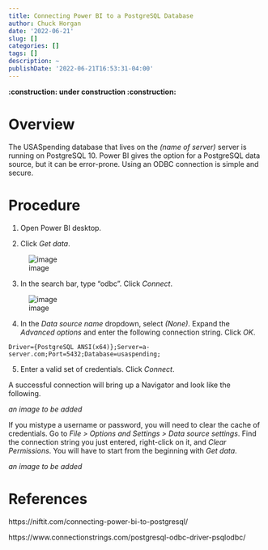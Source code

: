```yaml
---
title: Connecting Power BI to a PostgreSQL Database
author: Chuck Horgan
date: '2022-06-21'
slug: []
categories: []
tags: []
description: ~
publishDate: '2022-06-21T16:53:31-04:00'
---
```


**:construction: under construction :construction:**

# Overview

The USASpending database that lives on the _(name of server)_ server is running on PostgreSQL 10. Power BI gives the option for a PostgreSQL data source, but it can be error-prone. Using an ODBC connection is simple and secure. 

# Procedure

1. Open Power BI desktop.

2. Click *Get data*.

![image](uploads/9cd5de256897f75fcf64821ca4adf5bf/image.png)

3. In the search bar, type "odbc". Click *Connect*.

![image](uploads/d6179f5402839c9fb20085a1ecfb679a/image.png)

4. In the *Data source name* dropdown, select *(None)*. Expand the *Advanced options* and enter the following connection string. Click *OK*.

```
Driver={PostgreSQL ANSI(x64)};Server=a-server.com;Port=5432;Database=usaspending;
```

5. Enter a valid set of credentials. Click *Connect*.

A successful connection will bring up a Navigator and look like the following.

_an image to be added_

If you mistype a username or password, you will need to clear the cache of credentials. Go to *File > Options and Settings > Data source settings*. Find the connection string you just entered, right-click on it, and *Clear Permissions*. You will have to start from the beginning with *Get data*.

_an image to be added_

# References

https://niftit.com/connecting-power-bi-to-postgresql/

https://www.connectionstrings.com/postgresql-odbc-driver-psqlodbc/
